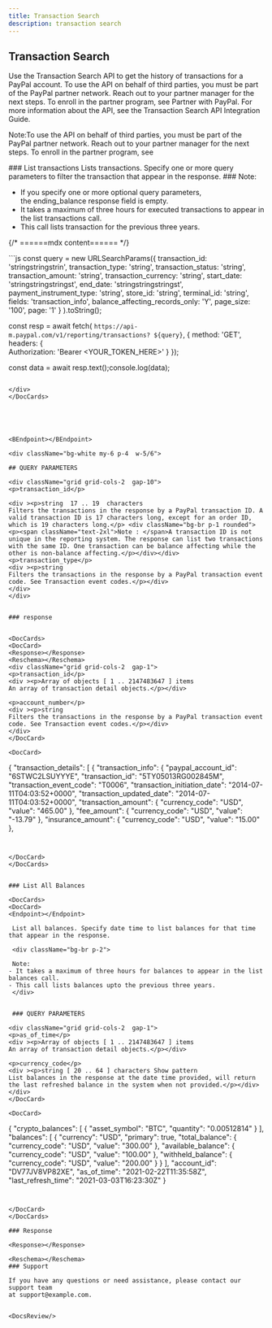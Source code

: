 ```yaml
---
title: Transaction Search
description: transaction search
---
```


## Transaction Search


Use the Transaction Search API to get the history of transactions for a PayPal account. To use the API on behalf of third parties, you must be part of the PayPal partner network. Reach out to your partner manager for the next steps. To enroll in the partner program, see Partner with PayPal. For more information about the API, see the Transaction Search API Integration Guide.                        


<DocCards>
<div>
<DocCard bgColor='#EEEDF4'>
<p><span style={{color:"black"}} className="text-border text-black">Note:</span>To use the API on behalf of third parties, you must be part of the PayPal partner network. Reach out to your partner manager for the next steps. To enroll in the partner program, see </p>
</DocCard>

<DocCard>
### List transactions
<Endpoint/>
Lists transactions. Specify one or more query parameters to filter the transaction that appear in the response.
</DocCard>


<DocCard bgColor='#EEEDF4'>
### Note:

- If you specify one or more optional query parameters, the ending_balance response field is empty.
- It takes a maximum of three hours for executed transactions to appear in the list transactions call.
- This call lists transaction for the previous three years.
</DocCard>


</div>

{/* ======mdx content====== */}
<div className="md:w-1/2">
```js
const query = new URLSearchParams({ 
  transaction_id: 'stringstringstrin',
  transaction_type: 'string', 
  transaction_status: 'string', 
  transaction_amount: 'string',
  transaction_currency: 'string', 
  start_date: 'stringstringstringst',  
  end_date: 'stringstringstringst',  
  payment_instrument_type: 'string',
  store_id: 'string',
  terminal_id: 'string', 
  fields: 'transaction_info',
  balance_affecting_records_only: 'Y', 
  page_size: '100', 
  page: '1'
  } ).toString();

  const resp = await fetch(
      `https://api-m.paypal.com/v1/reporting/transactions?
      ${query}`, 
        {    method: 'GET',    
          headers: {  
                Authorization: 'Bearer <YOUR_TOKEN_HERE>' 
                   } });


const data = await resp.text();console.log(data);
```

</div>
</DocCards>





<BEndpoint></BEndpoint>

<div className="bg-white my-6 p-4  w-5/6">

## QUERY PARAMETERS

<div className="grid grid-cols-2  gap-10">
<p>transaction_id</p>

<div ><p>string  17 .. 19  characters
Filters the transactions in the response by a PayPal transaction ID. A valid transaction ID is 17 characters long, except for an order ID, which is 19 characters long.</p> <div className="bg-br p-1 rounded"><p><span className="text-2xl">Note : </span>A transaction ID is not unique in the reporting system. The response can list two transactions with the same ID. One transaction can be balance affecting while the other is non-balance affecting.</p></div></div>
<p>transaction_type</p>
<div ><p>string
Filters the transactions in the response by a PayPal transaction event code. See Transaction event codes.</p></div>
</div>
</div>


### response


<DocCards>
<DocCard>
<Response></Response>
<Reschema></Reschema>
<div className="grid grid-cols-2  gap-1">
<p>transaction_id</p>
<div ><p>Array of objects [ 1 .. 2147483647 ] items
An array of transaction detail objects.</p></div>

<p>account_number</p>
<div ><p>string
Filters the transactions in the response by a PayPal transaction event code. See Transaction event codes.</p></div>
</div>
</DocCard>

<DocCard>

```
{
"transaction_details": [
{
"transaction_info": {
"paypal_account_id": "6STWC2LSUYYYE",
"transaction_id": "5TY05013RG002845M",
"transaction_event_code": "T0006",
"transaction_initiation_date": "2014-07-11T04:03:52+0000",
"transaction_updated_date": "2014-07-11T04:03:52+0000",
"transaction_amount": {
"currency_code": "USD",
"value": "465.00"
},
"fee_amount": {
"currency_code": "USD",
"value": "-13.79"
},
"insurance_amount": {
"currency_code": "USD",
"value": "15.00"
},
```


</DocCard>
</DocCards>


### List All Balances

<DocCards>
<DocCard>
<Endpoint></Endpoint>

 List all balances. Specify date time to list balances for that time that appear in the response.

 <div className="bg-br p-2">
 
 Note: 
- It takes a maximum of three hours for balances to appear in the list balances call.
- This call lists balances upto the previous three years.
 </div>


 ### QUERY PARAMETERS

<div className="grid grid-cols-2  gap-1">
<p>as_of_time</p>
<div ><p>Array of objects [ 1 .. 2147483647 ] items
An array of transaction detail objects.</p></div>

<p>currency_code</p>
<div ><p>string [ 20 .. 64 ] characters Show pattern
List balances in the response at the date time provided, will return the last refreshed balance in the system when not provided.</p></div>
</div>
</DocCard>

<DocCard>

```
{
"crypto_balances": [
{
"asset_symbol": "BTC",
"quantity": "0.00512814"
}
],
"balances": [
{
"currency": "USD",
"primary": true,
"total_balance": {
"currency_code": "USD",
"value": "300.00"
},
"available_balance": {
"currency_code": "USD",
"value": "100.00"
},
"withheld_balance": {
"currency_code": "USD",
"value": "200.00"
}
}
],
"account_id": "DV77JV8VP82XE",
"as_of_time": "2021-02-22T11:35:58Z",
"last_refresh_time": "2021-03-03T16:23:30Z"
}

```


</DocCard>
</DocCards>

### Response

<Response></Response>

<Reschema></Reschema>
### Support

If you have any questions or need assistance, please contact our support team 
at support@example.com.


<DocsReview/>